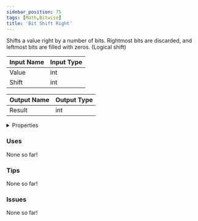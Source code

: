 ```yaml
---
sidebar_position: 75
tags: [Math,Bitwise]
title: 'Bit Shift Right'
---
```


Shifts a value right by a number of bits. Rightmost bits are discarded, and leftmost bits are filled with zeros. (Logical shift)



<DocusaurusSvg />

| Input Name | Input Type |
|-----------|-----------|
| Value | int |
| Shift | int |

| Output Name | Output Type |
|-----------|-----------|
| Result | int |


<details>
  <summary>Properties</summary>
  <div>
    <div>
    <table>
      <thead>
        <tr>
          <th>Is beta required?</th>
          <th>No</th>
        </tr>
        <tr>
          <th>Is this chip a trolling risk?</th>
          <th>No</th>
        </tr>
        <tr>
          <th>Is this chip a role assignment risk?</th>
          <th>No</th>
        </tr>
        <tr>
          <th>Chip UUID</th>
          <th>4024b483-ab3d-4fa0-b399-b3350b800081</th>
        </tr>
        <tr>
          <th>Room availability</th>
          <th>Available everywhere</th>
        </tr>
      </thead>
    </table>
    </div>
  </div>
</details>

### Uses

None so far!

### Tips

None so far!

### Issues

None so far!